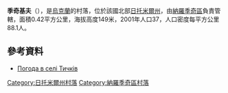 {{coord|51|21|26|N|29|13|20|E|scale:30000|display=title}}

'''季奇基夫'''（{{lang-uk|Тичків}}），是[[烏克蘭|烏克蘭]]的村落，位於該國北部[[日托米爾州|日托米爾州]]，由[[納羅季奇區|納羅季奇區]]負責管轄，面積0.42平方公里，海拔高度149米，2001年人口37，人口密度每平方公里88.1人。

==參考資料==
* [http://weather.in.ua/ua/zhitomirskaja/26171 Погода в селі Тичків]{{Wayback|url=http://weather.in.ua/ua/zhitomirskaja/26171 |date=20111219133129 }}

{{DEFAULTSORT:Тичків}}
[[Category:日托米爾州村落|Category:日托米爾州村落]]
[[Category:納羅季奇區村落|Category:納羅季奇區村落]]


{{Zhytomyr-geo-stub}}